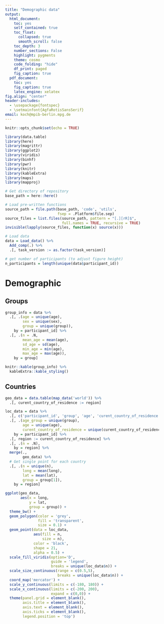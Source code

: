 ```yaml
---
title: "Demographic data"
output:
  html_document:
    toc: yes
    self_contained: true
    toc_float:
      collapsed: true
      smooth_scroll: false
    toc_depth: 3
    number_sections: False
    highlight: pygments
    theme: cosmo
    code_folding: "hide"
    df_print: paged
    fig_caption: true
  pdf_document:
    toc: yes
    fig_caption: true
    latex_engine: xelatex
fig.align: "center"
header-includes:
  - \usepackage{fontspec}
  - \setmainfont{AgfaRotisSansSerif}
email: koch@mpib-berlin.mpg.de
---
```


```r
knitr::opts_chunk$set(echo = TRUE)
```

```r
library(data.table)
library(here)
library(magrittr)
library(ggplot2)
library(viridis)
library(binhf)
library(pwr)
library(knitr)
library(kableExtra)
library(maps)
library(mapproj)
```

```r
# Get directory of repository
base_path = here::here()

# Load pre-written functions
source_path = file.path(base_path, 'code', 'utils',
                        fsep = .Platform$file.sep)
source_files = list.files(source_path, pattern = "[.][rR]$",
                          full.names = TRUE, recursive = TRUE)
invisible(lapply(source_files, function(x) source(x)))
```

```r
# Load data
data = Load_data() %>%
  Add_comp(.) %>%
  .[, task_version := as.factor(task_version)]

# get number of participants (to adjust figure height)
n_participants = length(unique(data$participant_id))
```

# Demographic

## Groups

```r
group_info = data %>%
  .[, .(age = unique(age),
        sex = unique(sex),
        group = unique(group)),
    by = participant_id] %>%
  .[, .(n = .N,
        mean_age = mean(age),
        sd_age = sd(age),
        min_age = min(age),
        max_age = max(age)),
    by = group]

knitr::kable(group_info) %>%
  kableExtra::kable_styling()
```

## Countries

```r
geo_data = data.table(map_data('world')) %>%
  .[, curent_country_of_residence := region]

loc_data = data %>%
  .[, c('participant_id', 'group', 'age', 'curent_country_of_residence')] %>%
  .[, .(age_group = unique(group),
        age = unique(age),
        curent_country_of_residence = unique(curent_country_of_residence)),
    by = participant_id] %>%
  .[, region := curent_country_of_residence] %>%
  .[, .(n = .N),
    by = region] %>%
  merge(.,
        geo_data) %>%
  # Get single point for each country
  .[, .(n = unique(n),
        long = mean(long),
        lat = mean(lat),
        group = group[1]),
    by = region]

ggplot(geo_data,
       aes(x = long,
           y = lat,
           group = group)) +
  theme_bw() +
  geom_polygon(color = 'grey',
               fill = 'transparent',
               size = 0.1) +
  geom_point(data = loc_data,
             aes(fill = n,
                 size = n),
             color = 'black',
             shape = 21,
             alpha = 0.5) +
  scale_fill_viridis(option='D',
                     guide = 'legend',
                     breaks = unique(loc_data$n)) +
  scale_size_continuous(range = c(0.5,5),
                        breaks = unique(loc_data$n)) +
  coord_map('mercator') +
  scale_y_continuous(limits = c(-180, 180)) +
  scale_x_continuous(limits = c(-200, 200),
                     expand = c(0,0)) +
  theme(panel.grid = element_blank(),
        axis.title = element_blank(),
        axis.text = element_blank(),
        axis.ticks = element_blank(),
        legend.position = 'top')
```

